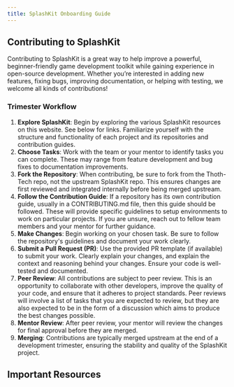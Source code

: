 ```yaml
---
title: SplashKit Onboarding Guide
---
```



## Contributing to SplashKit

Contributing to SplashKit is a great way to help improve a powerful, beginner-friendly game
development toolkit while gaining experience in open-source development. Whether you’re interested
in adding new features, fixing bugs, improving documentation, or helping with testing, we welcome
all kinds of contributions!

### Trimester Workflow

<Steps>

1. **Explore SplashKit**: Begin by exploring the various SplashKit resources on this website. See
   below for links. Familiarize yourself with the structure and functionality of each project and
   its repositories and contribution guides.
2. **Choose Tasks**: Work with the team or your mentor to identify tasks you can complete. These may
   range from feature development and bug fixes to documentation improvements.
3. **Fork the Repository**: When contributing, be sure to fork from the Thoth-Tech repo, not the
   upstream SplashKit repo. This ensures changes are first reviewed and integrated internally before
   being merged upstream.
4. **Follow the Contribution Guide**: If a repository has its own contribution guide, usually in a
   CONTRIBUTING.md file, then this guide should be followed. These will provide specific guidelines
   to setup environments to work on particular projects. If you are unsure, reach out to fellow team
   members and your mentor for further guidance.
5. **Make Changes**: Begin working on your chosen task. Be sure to follow the repository's
   guidelines and document your work clearly.
6. **Submit a Pull Request (PR)**: Use the provided PR template (if available) to submit your work.
   Clearly explain your changes, and explain the context and reasoning behind your changes. Ensure
   your code is well-tested and documented.
7. **Peer Review**: All contributions are subject to peer review. This is an opportunity to
   collaborate with other developers, improve the quality of your code, and ensure that it adheres
   to project standards. Peer reviews will involve a list of tasks that you are expected to review,
   but they are also expected to be in the form of a discussion which aims to produce the best
   changes possible.
8. **Mentor Review**: After peer review, your mentor will review the changes for final approval
   before they are merged.
9. **Merging**: Contributions are typically merged upstream at the end of a development trimester,
   ensuring the stability and quality of the SplashKit project.

</Steps>

## Important Resources

<LinkCard
  title="SplashKit Overview"
  href="/products/splashkit"
  description="See the SplashKit projects, and links to all repositories and contributing guides."
/>
<LinkCard
  title="Git Contributions Guide"
  href="/resources/quality-assurance/git-contributions-guide"
  description=""
/>
<CardGrid>
  <LinkCard title="Frequently Asked Questions" href="/resources/faq" description="" />
  <LinkCard
    title="Pull Request Template"
    href="/resources/quality-assurance/templates/pr-template"
    description=""
  />
  <LinkCard title="Writing Style Guide" href="/resources/writing-style-guide" description="" />
  <LinkCard
    title="Documenting for Thoth Tech"
    href="/resources/documenting-for-thoth-tech"
    description=""
  />
  <LinkCard
    title="SplashKit Pull Request Guide"
    href="/products/splashkit/04-pull-request"
    description=""
  />
  <LinkCard
    title="SplashKit Peer Review Guide"
    href="/products/splashkit/06-peer-review"
    description=""
  />
</CardGrid>
